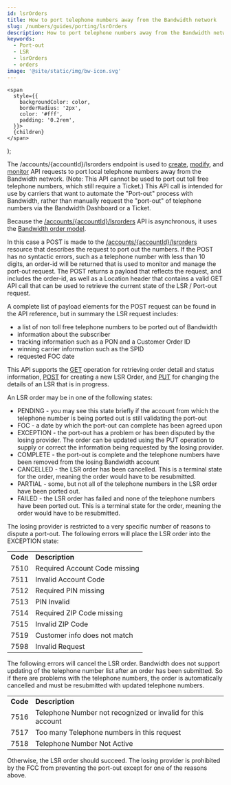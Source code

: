 ```yaml
---
id: lsrOrders
title: How to port telephone numbers away from the Bandwidth network
slug: /numbers/guides/porting/lsrOrders
description: How to port telephone numbers away from the Bandwidth network using the LSR orders Bandwidth API
keywords:
  - Port-out
  - LSR
  - lsrOrders
  - orders
image: '@site/static/img/bw-icon.svg'
---
```




    <span
      style={{
        backgroundColor: color,
        borderRadius: '2px',
        color: '#fff',
        padding: '0.2rem',
      }}>
      {children}
    </span>
  );

The /accounts/{accountId}/lsrorders endpoint is used to [create](/apis/numbers#operation/CreateLsrOrder), [modify](/apis/numbers#operation/UpdateLsrOrder), and [monitor](/apis/numbers#operation/ReadLsrOrder) API requests to port local telephone numbers away from the Bandwidth network.  (Note: This API cannot be used to port out toll free telephone numbers, which still require a Ticket.)  This API call is intended for use by carriers that want to automate the "Port-out" process with Bandwidth, rather than manually request the "port-out" of telephone numbers via the Bandwidth Dashboard or a Ticket.

Because the [/accounts/{accountId}/lsrorders](/apis/numbers#operation/CreateLsrOrder) API is asynchronous, it uses the [Bandwidth order model](/docs/numbers/guides/porting/orderModel.mdx).

In this case a POST is made to the [/accounts/{accountId}/lsrorders](/apis/numbers#operation/CreateLsrOrder) resource that describes the request to port out the numbers.  If the POST has no syntactic errors, such as a telephone number with less than 10 digits, an order-id will be returned that is used to monitor and manage the port-out request.  The POST returns a payload that reflects the request, and includes the order-id, as well as a Location header that contains a valid GET API call that can be used to retrieve the current state of the LSR / Port-out request.

A complete list of payload elements for the POST request can be found in the API reference, but in summary the LSR request includes:



* a list of non toll free telephone numbers to be ported out of Bandwidth
* information about the subscriber
* tracking information such as a PON and a Customer Order ID
* winning carrier information such as the SPID
* requested FOC date

This API supports the [GET](/apis/numbers#operation/ReadLsrOrder) operation for retrieving order detail and status information, [POST](/apis/numbers#operation/CreateLsrOrder) for creating a new LSR Order, and [PUT](/apis/numbers#operation/UpdateLsrOrder) for changing the details of an LSR that is in progress.

An LSR order may be in one of the following states:



* PENDING - you may see this state briefly if the account from which the telephone number is being ported out is still validating the port-out
* FOC - a date by which the port-out can complete has been agreed upon
* EXCEPTION - the port-out has a problem or has been disputed by the losing provider.  The order can be updated using the PUT operation to supply or correct the information being requested by the losing provider.
* COMPLETE - the port-out is complete and the telephone numbers have been removed from the losing Bandwidth account
* CANCELLED - the LSR order has been cancelled.  This is a terminal state for the order, meaning the order would have to be resubmitted.
* PARTIAL - some, but not all of the telephone numbers in the LSR order have been ported out.
* FAILED - the LSR order has failed and none of the telephone numbers have been ported out.  This is a terminal state for the order, meaning the order would have to be resubmitted.

The losing provider is restricted to a very specific number of reasons to dispute a port-out.  The following errors will place the LSR order into the EXCEPTION state:


<table>
  <tr>
   <td><strong>Code</strong>
   </td>
   <td><strong>Description</strong>
   </td>
  </tr>
  <tr>
   <td>7510
   </td>
   <td>Required Account Code missing
   </td>
  </tr>
  <tr>
   <td>7511
   </td>
   <td>Invalid Account Code
   </td>
  </tr>
  <tr>
   <td>7512
   </td>
   <td>Required PIN missing
   </td>
  </tr>
  <tr>
   <td>7513
   </td>
   <td>PIN Invalid
   </td>
  </tr>
  <tr>
   <td>7514
   </td>
   <td>Required ZIP Code missing
   </td>
  </tr>
  <tr>
   <td>7515
   </td>
   <td>Invalid ZIP Code
   </td>
  </tr>
  <tr>
   <td>7519
   </td>
   <td>Customer info does not match
   </td>
  </tr>
  <tr>
   <td>7598
   </td>
   <td>Invalid Request
   </td>
  </tr>
</table>


The following errors will cancel the LSR order.  Bandwidth does not support updating of the telephone number list after an order has been submitted.  So if there are problems with the telephone numbers, the order is automatically cancelled and must be resubmitted with updated telephone numbers.


<table>
  <tr>
   <td><strong>Code</strong>
   </td>
   <td><strong>Description</strong>
   </td>
  </tr>
  <tr>
   <td>7516
   </td>
   <td>Telephone Number not recognized or invalid for this account
   </td>
  </tr>
  <tr>
   <td>7517
   </td>
   <td>Too many Telephone numbers in this request
   </td>
  </tr>
  <tr>
   <td>7518
   </td>
   <td>Telephone Number Not Active
   </td>
  </tr>
</table>


Otherwise, the LSR order should succeed.  The losing provider is prohibited by the FCC from preventing the port-out except for one of the reasons above.

